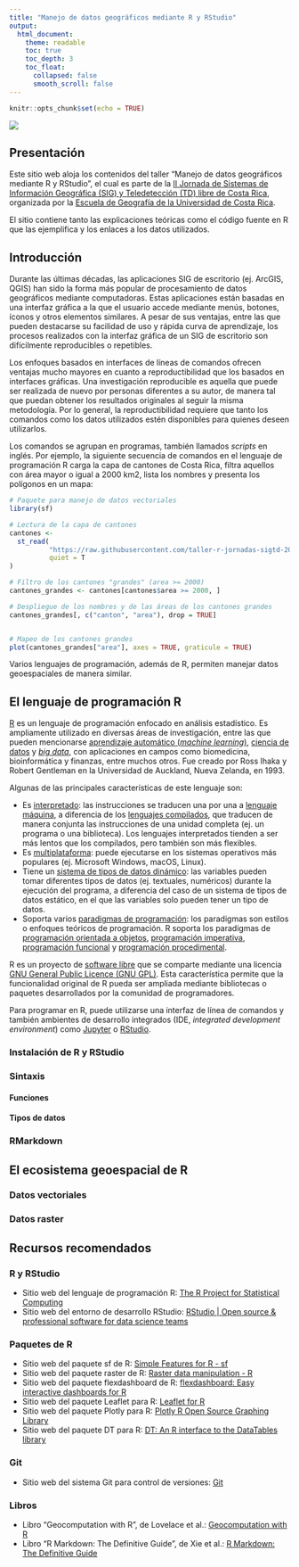 ```yaml
---
title: "Manejo de datos geográficos mediante R y RStudio"
output:
  html_document:
    theme: readable    
    toc: true
    toc_depth: 3
    toc_float:
      collapsed: false
      smooth_scroll: false    
---
```


```r
knitr::opts_chunk$set(echo = TRUE)
```

![](img/Taller-7-01.png)

## Presentación
Este sitio web aloja los contenidos del taller "Manejo de datos geográficos mediante R y RStudio", el cual es parte de la [II Jornada de Sistemas de Información Geográfica (SIG) y Teledetección (TD) libre de Costa Rica](https://www.geografia.fcs.ucr.ac.cr/index.php/laboratorios/313-ii-jornadas-de-sig-2020), organizada por la [Escuela de Geografía de la Universidad de Costa Rica](https://www.geografia.fcs.ucr.ac.cr/).

El sitio contiene tanto las explicaciones teóricas como el código fuente en R que las ejemplifica y los enlaces a los datos utilizados.

## Introducción
Durante las últimas décadas, las aplicaciones SIG de escritorio (ej. ArcGIS, QGIS) han sido la forma más popular de procesamiento de datos geográficos mediante computadoras. Estas aplicaciones están basadas en una interfaz gráfica a la que el usuario accede mediante menús, botones, íconos y otros elementos similares. A pesar de sus ventajas, entre las que pueden destacarse su facilidad de uso y rápida curva de aprendizaje, los procesos realizados con la interfaz gráfica de un SIG de escritorio son difícilmente reproducibles o repetibles.

Los enfoques basados en interfaces de líneas de comandos ofrecen ventajas mucho mayores en cuanto a reproductibilidad que los basados en interfaces gráficas. Una investigación reproducible es aquella que puede ser realizada de nuevo por personas diferentes a su autor, de manera tal que puedan obtener los resultados originales al seguir la misma metodología. Por lo general, la reproductibilidad requiere que tanto los comandos como los datos utilizados estén disponibles para quienes deseen utilizarlos.

Los comandos se agrupan en programas, también llamados _scripts_ en inglés. Por ejemplo, la siguiente secuencia de comandos en el lenguaje de programación R carga la capa de cantones de Costa Rica, filtra aquellos con área mayor o igual a 2000 km2, lista los nombres y presenta los polígonos en un mapa:

```r
# Paquete para manejo de datos vectoriales
library(sf)

# Lectura de la capa de cantones
cantones <-
  st_read(
          "https://raw.githubusercontent.com/taller-r-jornadas-sigtd-2020/datos/master/cantones.geojson", 
          quiet = T
)

# Filtro de los cantones "grandes" (area >= 2000)
cantones_grandes <- cantones[cantones$area >= 2000, ]

# Despliegue de los nombres y de las áreas de los cantones grandes
cantones_grandes[, c("canton", "area"), drop = TRUE]


# Mapeo de los cantones grandes
plot(cantones_grandes["area"], axes = TRUE, graticule = TRUE)
```

Varios lenguajes de programación, además de R, permiten manejar datos geoespaciales de manera similar.



## El lenguaje de programación R
[R](https://www.r-project.org/) es un lenguaje de programación enfocado en análisis estadístico. Es ampliamente utilizado en diversas áreas de investigación, entre las que pueden mencionarse [aprendizaje automático (_machine learning_)](https://en.wikipedia.org/wiki/Machine_learning), [ciencia de datos](https://en.wikipedia.org/wiki/Data_science) y [_big data_](https://en.wikipedia.org/wiki/Big_data), con aplicaciones en campos como biomedicina, bioinformática y finanzas, entre muchos otros. Fue creado por Ross Ihaka y Robert Gentleman en la Universidad de Auckland, Nueva Zelanda, en 1993.

Algunas de las principales características de este lenguaje son:

* Es [interpretado](https://en.wikipedia.org/wiki/Interpreter_(computing)): las instrucciones se traducen una por una a [lenguaje máquina](https://en.wikipedia.org/wiki/Machine_code), a diferencia de los [lenguajes compilados](https://en.wikipedia.org/wiki/Compiler), que traducen de manera conjunta las instrucciones de una unidad completa (ej. un programa o una biblioteca). Los lenguajes interpretados tienden a ser más lentos que los compilados, pero también son más flexibles.
* Es [multiplataforma](https://en.wikipedia.org/wiki/Cross-platform_software): puede ejecutarse en los sistemas operativos más populares (ej. Microsoft Windows, macOS, Linux).
* Tiene un [sistema de tipos de datos dinámico](https://pythonconquerstheuniverse.wordpress.com/2009/10/03/static-vs-dynamic-typing-of-programming-languages/): las variables pueden tomar diferentes tipos de datos (ej. textuales, numéricos) durante la ejecución del programa, a diferencia del caso de un sistema de tipos de datos estático, en el que las variables solo pueden tener un tipo de datos.
* Soporta varios [paradigmas de programación](https://en.wikipedia.org/wiki/Programming_paradigm): los paradigmas son estilos o enfoques teóricos de programación. R soporta los paradigmas de [programación orientada a objetos](https://en.wikipedia.org/wiki/Object-oriented_programming), [programación imperativa](https://en.wikipedia.org/wiki/Imperative_programming), [programación funcional](https://en.wikipedia.org/wiki/Functional_programming) y [programación procedimental](https://en.wikipedia.org/wiki/Procedural_programming).

R es un proyecto de [software libre](https://en.wikipedia.org/wiki/Free_software) que se comparte mediante una licencia [GNU General Public Licence (GNU GPL)](https://www.gnu.org/licenses/old-licenses/gpl-2.0.html). Esta característica permite que la funcionalidad original de R pueda ser ampliada mediante bibliotecas o paquetes desarrollados por la comunidad de programadores.

Para programar en R, puede utilizarse una interfaz de línea de comandos y también ambientes de desarrollo integrados (IDE, _integrated development environment_) como [Jupyter](https://jupyter.org/) o [RStudio](https://rstudio.com/).

### Instalación de R y RStudio
### Sintaxis
#### Funciones
#### Tipos de datos
### RMarkdown

## El ecosistema geoespacial de R

### Datos vectoriales
### Datos raster

## Recursos recomendados
### R y RStudio
* Sitio web del lenguaje de programación R: [The R Project for Statistical Computing](https://www.r-project.org/)
* Sitio web del entorno de desarrollo RStudio: [RStudio | Open source & professional software for data science teams](https://rstudio.com/)

### Paquetes de R
* Sitio web del paquete sf de R: [Simple Features for R - sf](https://r-spatial.github.io/sf/)
* Sitio web del paquete raster de R: [Raster data manipulation - R](https://rspatial.org/raster/spatial/8-rastermanip.html)
* Sitio web del paquete flexdashboard de R: [flexdashboard: Easy interactive dashboards for R](https://rmarkdown.rstudio.com/flexdashboard/)
* Sitio web del paquete Leaflet para R: [Leaflet for R](https://rstudio.github.io/leaflet/)
* Sitio web del paquete Plotly para R: [Plotly R Open Source Graphing Library](https://plotly.com/r/)
* Sitio web del paquete DT para R: [DT: An R interface to the DataTables library](https://rstudio.github.io/DT/)

### Git
* Sitio web del sistema Git para control de versiones: [Git](https://git-scm.com/)

### Libros
* Libro "Geocomputation with R", de Lovelace et al.: [Geocomputation with R](https://geocompr.robinlovelace.net/)
* Libro "R Markdown: The Definitive Guide", de Xie et al.: [R Markdown: The Definitive Guide](https://bookdown.org/yihui/rmarkdown/)